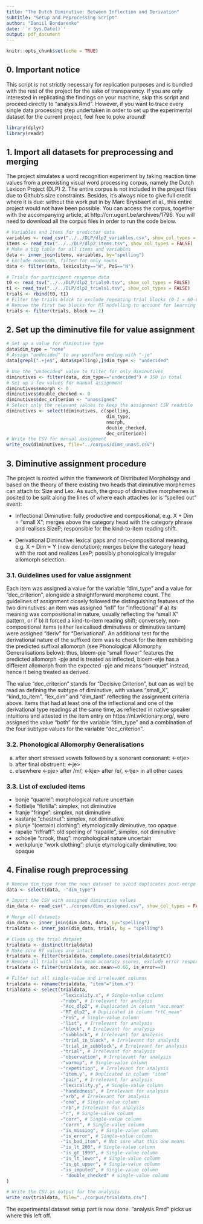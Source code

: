 ```yaml
---
title: "The Dutch Diminutive: Between Inflection and Derivation"
subtitle: "Setup and Peprocessing Script"
author: "Daniil Bondarenko"
date: '`r Sys.Date()`'
output: pdf_document
---
```


```r
knitr::opts_chunk$set(echo = TRUE)
```

## 0. Important notice

This script is not strictly necessary for replication purposes and is bundled with the rest of the project for the sake of transparency. If you are only interested in replicating the findings on your machine, skip this script and proceed directly to "analysis.Rmd". However, if you want to trace every single data processing step undertaken in order to set up the experimental dataset for the current project, feel free to poke around!

```r
library(dplyr)
library(readr)
```

## 1. Import all datasets for preprocessing and merging

The project simulates a word recognition experiment by taking reaction time values from a preexisting visual word processing corpus, namely the Dutch Lexicon Project (DLP) 2. The entire corpus is not included in the project files due to Github's size constraints. Besides, it's always nice to give full credit where it is due: without the work put in by Marc Brysbaert et al., this entire project would not have been possible. You can access the corpus, together with the accompanying article, at http://crr.ugent.be/archives/1796. You will need to download all the corpus files in order to run the code below.

```r
# Variables and Items for predictor data
variables <- read_csv("../../DLP/dlp2_variables.csv", show_col_types = FALSE)
items <- read_tsv("../../DLP/dlp2_items.tsv", show_col_types = FALSE)
# Make a big table for all items and variables
data <- inner_join(items, variables, by="spelling")
# Exclude nonwords, filter for only nouns
data <- filter(data, lexicality=="W", PoS=="N")

# Trials for participant response data
t0 <- read_tsv("../../DLP/dlp2_trials0.tsv", show_col_types = FALSE)
t1 <- read_tsv("../../DLP/dlp2_trials1.tsv", show_col_types = FALSE)
trials <- rbind(t0, t1)
# Filter the trials block to exclude repeating trial blocks (0-1 = 60-61)
# Remove the first two blocks for RT modelling to account for learning effects
trials <- filter(trials, block >= 2)
```

## 2. Set up the diminutive file for value assignment
```r
# Set up a value for diminutive type
data$dim_type = "none"
# Assign "undecided" to any wordform ending with "-je"
data[grepl(".+je$", data$spelling),]$dim_type <- "undecided"

# Use the "undecided" value to filter for only diminutives
diminutives <- filter(data, dim_type=="undecided") # 350 in total
# Set up a few values for manual assignment
diminutives$nmorph <- 0
diminutives$double_checked <- 0
diminutives$dec_criterion <- "unassigned"
# Select only the relevant values to keep the assignment CSV readable
diminutives <- select(diminutives, c(spelling, 
                                     dim_type, 
                                     nmorph, 
                                     double_checked,
                                     dec_criterion))
# Write the CSV for manual assignment
write_csv(diminutives, file="../corpus/dims_unass.csv")
```

## 3. Diminutive assignment procedure

The project is rooted within the framework of Distributed Morphology and based on the theory of there existing two heads that diminutive morphemes can attach to: Size and Lex. As such, the group of diminutive morphemes is posited to be split along the lines of where each attaches (or is "spelled out" even):

  - Inflectional Diminutive: fully productive and compositional, e.g. X + Dim = "small X"; merges above the category head with the category phrase and realises SizeP; responsible for the kind-to-item reading shift.
  
  - Derivational Diminutive: lexical gaps and non-compositional meaning, e.g. X + Dim = Y (new denotation); merges below the category head with the root and realizes LexP; possibly phonologically irregular allomorph selection.


### 3.1. Guidelines used for value assignment

Each item was assigned a value for the variable "dim_type" and a value for "dec_criterion", alongside a straightforward morpheme count. The guidelines of assignment closely followed the distinguishing features of the two diminutives: an item was assigned "infl" for "Inflectional" if a) its meaning was compositional in nature, usually reflecting the "small X" pattern, or if b) it forced a kind-to-item reading shift; conversely, non-compositional items (either lexicalised diminutives or diminutiva tantum) were assigned "deriv" for "Derivational". An additional test for the derivational nature of the suffixed item was to check for the item exhibiting the predicted suffixal allomorph (see Phonological Allomorphy Generalisations below): thus, bloem-pje "small flower" features the predicted allomorph -pje and is treated as inflected, bloem-etje has a different allomorph from the expected -pje and means "bouquet" instead, hence it being treated as derived. 

The value "dec_criterion" stands for "Decisive Criterion", but can as well be read as defining the subtype of diminutive, with values "small_X", "kind_to_item", "lex_dim" and "dim_tant" reflecting the assignment criteria above. Items that had at least one of the inflectional and one of the derivational type readings at the same time, as reflected in native speaker intuitions and attested in the item entry on https://nl.wiktionary.org/, were assigned the value "both" for the variable "dim_type" and a combination of the four subtype values for the variable "dec_criterion".

### 3.2. Phonological Allomorphy Generalisations

  a. after short stressed vowels followed by a sonorant consonant: <-etje>
  b. after final obstruent: <-je>
  c. elsewhere <-pje> after /m/, <-kje> after /e/, <-tje> in all other cases

### 3.3. List of excluded items
  - bonje "quarrel": morphological nature uncertain
  - flottielje "flotilla": simplex, not diminutive
  - franje "fringe": simplex, not diminutive
  - kastanje "chestnut": simplex, not diminutive
  - plunje "(certain) clothing": etymologically diminutive, too opaque
  - rapalje "riffraff": old spelling of "rapaille", simplex, not diminutive
  - schoelje "crook, thug": morphological nature uncertain
  - werkplunje "work clothing": plunje etymologically diminutive, too opaque

## 4. Finalise rough preprocessing
```r
# Remove dim_type from the noun dataset to avoid duplicates post-merge
data <- select(data, -"dim_type")

# Import the CSV with assigned diminutive values
dim_data <- read_csv("../corpus/dims_assigned.csv", show_col_types = FALSE)

# Merge all datasets
dim_data <- inner_join(dim_data, data, by="spelling")
trialdata <- inner_join(dim_data, trials, by = "spelling")

# Clean up the trial dataset
trialdata <- distinct(trialdata)
# Make sure RT values are intact
trialdata <- filter(trialdata, complete.cases(trialdata$rtC))
# Remove all trials with low mean accuracy scores, exclude error responses too
trialdata <- filter(trialdata, acc.mean>=0.66, is_error==0)

# Filter out all single-value and irrelevant columns
trialdata <- rename(trialdata, "item"="item.x")
trialdata <- select(trialdata,
                    -"lexicality.x", # Single-value column
                    -"nobs", # Irrelevant for analysis
                    -"Acc_dlp2", # Duplicated in column "acc.mean"
                    -"RT_dlp2", # Duplicated in column "rtC_mean"
                    -"PoS", # Single-value column
                    -"list", # Irrelevant for analysis
                    -"block", # Irrelevant for analysis
                    -"subblock", # Irrelevant for analysis
                    -"trial_in_block", # Irrelevant for analysis
                    -"trial_in_subblock", # Irrelevant for analysis
                    -"trial", # Irrelevant for analysis
                    -"observation", # Irrelevant for analysis
                    -"warmup", # Single-value column
                    -"repetition", # Irrelevant for analysis
                    -"item.y", # Duplicated in column "item"
                    -"pair", # Irrelevant for analysis
                    -"lexicality.y", # Single-value column
                    -"handedness", # Irrelevant for analysis
                    -"xrb", # Irrelevant for analysis
                    -"one", # Single-value column
                    -"rb",# Irrelevant for analysis
                    -"r", # Single-value column
                    -"corr", # Single-value column
                    -"corrn", # Single-value column
                    -"is_missing", # Single-value column
                    -"is_error", # Single-value column
                    -"is_bad_item", # Not sure what this one means
                    -"is_lt_200", # Single-value column
                    -"is_gt_1999", # Single-value column
                    -"is_lt_lower", # Single-value column
                    -"is_gt_upper", # Single-value column
                    -"is_imputed", # Single-value column
                    - "double_checked" # Single-value column
)

# Write the CSV as output for the analysis
write_csv(trialdata, file="../corpus/trialdata.csv")
```

The experimental dataset setup part is now done. "analysis.Rmd" picks us where this left off.